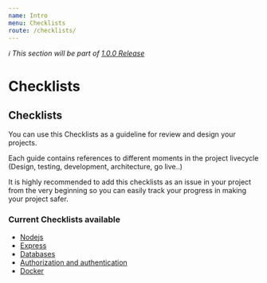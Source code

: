 ```yaml
---
name: Intro
menu: Checklists
route: /checklists/
---
```

_ℹ️ This section will be part of [1.0.0 Release](https://github.com/guidesmiths/cybersecurity-handbook/issues/41)_

# Checklists

## Checklists

You can use this Checklists as a guideline for review and design your projects.

Each guide contains references to different moments in the project livecycle (Design, testing, development, architecture, go live..)

It is highly recommended to add this checklists as an issue in your project from the very beginning so you can easily track your progress in making your project safer.

### Current Checklists available

- [Nodejs](/checklists/nodejs)
- [Express](/checklists/express)
- [Databases](/checklists/databases)
- [Authorization and authentication](/checklists/authorization_and_authentication)
- [Docker](/checklists/docker)
